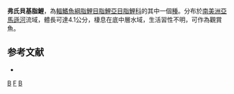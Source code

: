 {{Speciesbox 
| taxon = Boehlkea fredcochui
| image = Boehlkea fredcochui malefemale.jpg
| status = NE
| status_system = IUCN3.1
| authority =  [[Géry|Géry]], 1966
| synonyms = 
}}
'''弗氏貝基脂鯉'''，為[[輻鰭魚綱|輻鰭魚綱]][[脂鯉目|脂鯉目]][[脂鯉亞目|脂鯉亞目]][[脂鯉科|脂鯉科]]的其中一個[[種|種]]。分布於[[南美洲|南美洲]][[亞馬遜河|亞馬遜河]]流域，體長可達4.1公分，棲息在底中層水域，生活習性不明，可作為觀賞魚。

==参考文献==
{{refbegin}}
*{{FishBase_species|genus=Boehlkea|species=fredcochui |year=2014|month=1}}
{{refend}}

{{Taxonbar|from=Q882686}}

[[Category:觀賞魚|B]]
[[Category:貝基脂鯉屬|F]]
[[Category:1966年描述的魚類|B]]